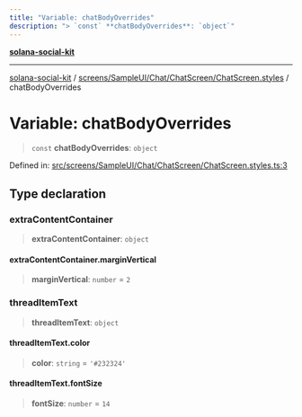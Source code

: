 ```yaml
---
title: "Variable: chatBodyOverrides"
description: "> `const` **chatBodyOverrides**: `object`"
---
```


[**solana-social-kit**](../../../../../../README.mdx)

***

[solana-social-kit](../../../../../../README.mdx) / [screens/SampleUI/Chat/ChatScreen/ChatScreen.styles](../README.mdx) / chatBodyOverrides

# Variable: chatBodyOverrides

> `const` **chatBodyOverrides**: `object`

Defined in: [src/screens/SampleUI/Chat/ChatScreen/ChatScreen.styles.ts:3](https://github.com/SendArcade/solana-social-starter/blob/bd4b3556b8f469c27ebb06f4df65b3a36b43ba3b/src/screens/SampleUI/Chat/ChatScreen/ChatScreen.styles.ts#L3)

## Type declaration

### extraContentContainer

> **extraContentContainer**: `object`

#### extraContentContainer.marginVertical

> **marginVertical**: `number` = `2`

### threadItemText

> **threadItemText**: `object`

#### threadItemText.color

> **color**: `string` = `'#232324'`

#### threadItemText.fontSize

> **fontSize**: `number` = `14`
